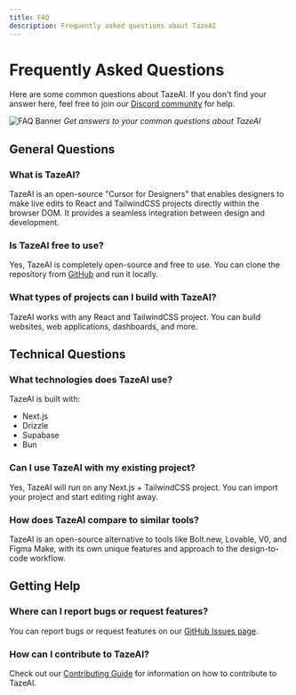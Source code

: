 ```yaml
---
title: FAQ
description: Frequently asked questions about TazeAI
---
```


# Frequently Asked Questions

Here are some common questions about TazeAI. If you don't find your answer here, feel free to join our [Discord community](https://discord.gg) for help.

![FAQ Banner](/images/faq-banner.png)
*Get answers to your common questions about TazeAI*

## General Questions

### What is TazeAI?

TazeAI is an open-source "Cursor for Designers" that enables designers to make live edits to React and TailwindCSS projects directly within the browser DOM. It provides a seamless integration between design and development.

### Is TazeAI free to use?

Yes, TazeAI is completely open-source and free to use. You can clone the repository from [GitHub](https://github.com/tazeai/tazeai) and run it locally.

### What types of projects can I build with TazeAI?

TazeAI works with any React and TailwindCSS project. You can build websites, web applications, dashboards, and more.

## Technical Questions

### What technologies does TazeAI use?

TazeAI is built with:
- Next.js
- Drizzle
- Supabase
- Bun

### Can I use TazeAI with my existing project?

Yes, TazeAI will run on any Next.js + TailwindCSS project. You can import your project and start editing right away.

### How does TazeAI compare to similar tools?

TazeAI is an open-source alternative to tools like Bolt.new, Lovable, V0, and Figma Make, with its own unique features and approach to the design-to-code workflow.

## Getting Help

### Where can I report bugs or request features?

You can report bugs or request features on our [GitHub Issues page](https://github.com/tazeai/tazeai/issues).

### How can I contribute to TazeAI?

Check out our [Contributing Guide](/docs/developer/contributing) for information on how to contribute to TazeAI.
